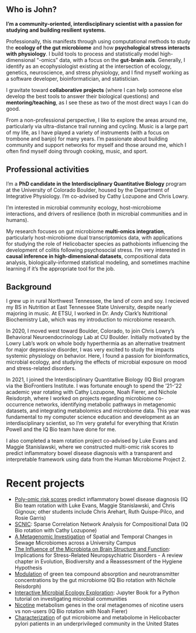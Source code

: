 ## Who is John?
**I'm a community-oriented, interdisciplinary scientist with a passion for studying and building resilient systems.**

Professionally, this manifests through using computational methods to study the **ecology of the gut microbiome** and how **psychological stress interacts with physiology**. I build tools to process and statistically model high-dimensional "-omics" data, with a focus on the **gut-brain axis**. Generally, I identify as an ecophysiologist existing at the intersection of ecology, genetics, neuroscience, and stress physiology, and I find myself working as a software developer, bioinformatician, and statistician.

I gravitate toward **collaborative projects** (where I can help someone else develop the best tools to answer their biological questions) and **mentoring/teaching**, as I see these as two of the most direct ways I can do good.

From a non-professional perspective, I like to explore the areas around me, particularly via ultra-distance trail running and cycling. Music is a large part of my life, as I have played a variety of instruments (with a focus on trombone and banjo) for many years. I'm passionate about building community and support networks for myself and those around me, which I often find myself doing through cooking, music, and sport.


## Professional activities
I'm a **PhD candidate in the Interdisciplinary Quantitative Biology** program at the University of Colorado Boulder, housed by the Department of Integrative Physiology. I'm co-advised by Cathy Lozupone and Chris Lowry.

I'm interested in microbial community ecology, host-microbiome interactions, and drivers of resilience (both in microbial communities and in humans).

My research focuses on gut microbiome **multi-omics integration**, particularly host-microbiome dual transcriptomics data, with applications for studying the role of Helicobacter species as pathobionts influencing the development of colitis following psychosocial stress. I'm very interested in **causal inference in high-dimensional datasets**, compositional data analysis, biologically-informed statistical modeling, and sometimes machine learning if it's the appropriate tool for the job. 

## Background
I grew up in rural Northwest Tennessee, the land of corn and soy. I recieved my BS in Nutrition at East Tennessee State University, despite nearly majoring in music. At ETSU, I worked in Dr. Andy Clark's Nutritional Biochemistry Lab, which was my introduction to microbiome research.

In 2020, I moved west toward Boulder, Colorado, to join Chris Lowry's Behavioral Neuroendocrinology Lab at CU Boulder. Initially motivated by the Lowry Lab's work on whole body hyperthermia as an alternative treatment for major depressive disorder, I was very excited to study the impacts systemic physiology on behavior. Here, I found a passion for bioinformatics, microbial ecology, and studying the effects of microbial exposure on mood and stress-related disorders. 

In 2021, I joined the Interdisciplinary Quantitative Biology (IQ Bio) program via the BioFrontiers Institute. I was fortunate enough to spend the '21-'22 academic year rotating with Cathy Lozupone, Noah Fierer, and Nichole Reisdorph, where I worked on projects regarding microbiome co-occurrence networks, identifying metabolic pathways in metagenomic datasets, and integrating metabolomics and microbiome data. This year was fundamental to my computer science education and development as an interdisciplinary scientist, so I'm very grateful for everything that Kristin Powell and the IQ Bio team have done for me.

I also completed a team rotation project co-advised by Luke Evans and Maggie Stanislawski, where we constructed multi-omic risk scores to predict inflammatory bowel disease diagnosis with a transparent and interpretable framework using data from the Human Microbiome Project 2.


# Recent projects
- [Poly-omic risk scores](https://www.biorxiv.org/content/10.1101/2022.09.14.508056v1) predict inflammatory bowel disease diagnosis (IQ Bio team rotation with Luke Evans, Maggie Stanislawski, and Chris Gignoux; other students include Chris Arehart, Ruth Quispe-Pilco, and Rosie Garris)
- [SCNIC](https://onlinelibrary.wiley.com/doi/10.1111/1755-0998.13704): Sparse Correlation Network Analysis for Compositional Data (IQ Bio rotation with Cathy Lozupone)
- [A Metagenomic Investigation](https://journals.asm.org/doi/10.1128/msystems.00651-22) of Spatial and Temporal Changes in Sewage Microbiomes across a University Campus
- [The Influence of the Microbiota on Brain Structure and Function](https://link.springer.com/chapter/10.1007/978-3-030-91051-8_10): Implications for Stress-Related Neuropsychiatric Disorders - A review chapter in Evolution, Biodiversity and a Reassessment of the Hygiene Hypothesis
- [Modulation](/GT-micro-metabo.pptx) of green tea compound absorption and neurotransmitter concentrations by the gut microbiome (IQ Bio rotation with Nichole Reisdorph)
- [Interactive Microbial Ecology Exploration](https://sterrettjd.github.io/CSCI-6118-Project/): Jupyter Book for a Python tutorial on investigating microbial communities
- [Nicotine](/Nicotine-microbiome-rotation-talk.pptx) metabolism genes in the oral metagenomes of nicotine users vs non-users (IQ Bio rotation with Noah Fierer)
- [Characterization](https://www.wjgnet.com/1007-9327/full/v27/i33/5575.htm) of gut microbiome and metabolome in Helicobacter pylori patients in an underprivileged community in the United States